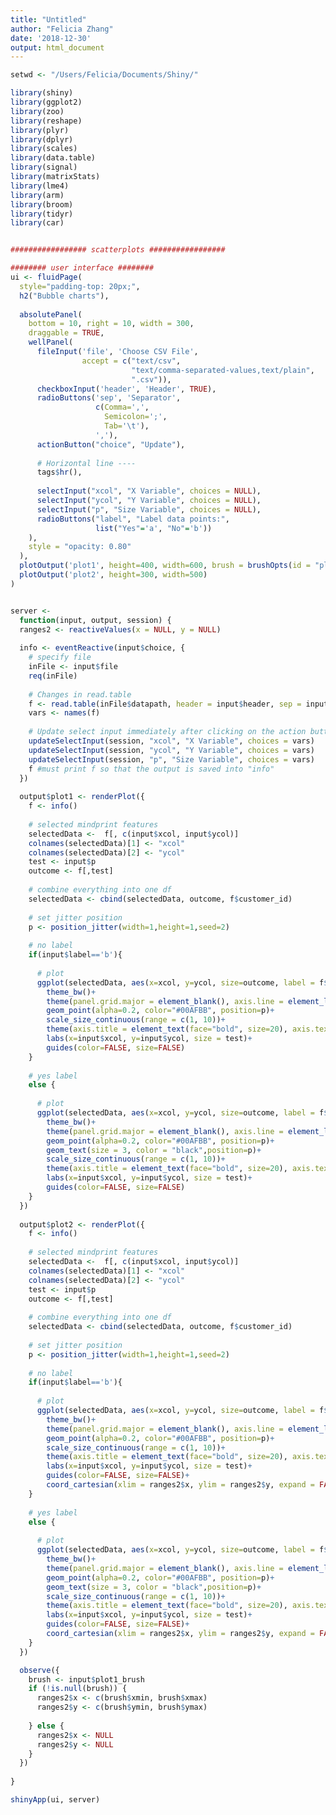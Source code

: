 ```yaml
---
title: "Untitled"
author: "Felicia Zhang"
date: '2018-12-30'
output: html_document
---
```


```r
setwd <- "/Users/Felicia/Documents/Shiny/"

library(shiny)
library(ggplot2) 
library(zoo)
library(reshape)
library(plyr)
library(dplyr)
library(scales) 
library(data.table)
library(signal)
library(matrixStats)
library(lme4)
library(arm)
library(broom)
library(tidyr)
library(car)


################# scatterplots ################# 

######## user interface ########
ui <- fluidPage(
  style="padding-top: 20px;",
  h2("Bubble charts"),
  
  absolutePanel(
    bottom = 10, right = 10, width = 300,
    draggable = TRUE,
    wellPanel(
      fileInput('file', 'Choose CSV File',
                accept = c("text/csv",
                           "text/comma-separated-values,text/plain",
                           ".csv")),
      checkboxInput('header', 'Header', TRUE),
      radioButtons('sep', 'Separator',
                   c(Comma=',',
                     Semicolon=';',
                     Tab='\t'),
                   ','),
      actionButton("choice", "Update"),
      
      # Horizontal line ----
      tags$hr(),
      
      selectInput("xcol", "X Variable", choices = NULL), 
      selectInput("ycol", "Y Variable", choices = NULL),
      selectInput("p", "Size Variable", choices = NULL),
      radioButtons("label", "Label data points:",
                   list("Yes"='a', "No"='b'))      
    ),
    style = "opacity: 0.80"
  ),
  plotOutput('plot1', height=400, width=600, brush = brushOpts(id = "plot1_brush",resetOnNew = TRUE)),
  plotOutput('plot2', height=300, width=500)
)  


server <- 
  function(input, output, session) {
  ranges2 <- reactiveValues(x = NULL, y = NULL)
  
  info <- eventReactive(input$choice, {
    # specify file
    inFile <- input$file
    req(inFile)
    
    # Changes in read.table 
    f <- read.table(inFile$datapath, header = input$header, sep = input$sep)
    vars <- names(f)
    
    # Update select input immediately after clicking on the action button. 
    updateSelectInput(session, "xcol", "X Variable", choices = vars)
    updateSelectInput(session, "ycol", "Y Variable", choices = vars)
    updateSelectInput(session, "p", "Size Variable", choices = vars)
    f #must print f so that the output is saved into "info"
  })
  
  output$plot1 <- renderPlot({
    f <- info()
    
    # selected mindprint features
    selectedData <-  f[, c(input$xcol, input$ycol)]
    colnames(selectedData)[1] <- "xcol"
    colnames(selectedData)[2] <- "ycol"
    test <- input$p
    outcome <- f[,test]
    
    # combine everything into one df
    selectedData <- cbind(selectedData, outcome, f$customer_id)    
    
    # set jitter position
    p <- position_jitter(width=1,height=1,seed=2)
    
    # no label
    if(input$label=='b'){       
      
      # plot
      ggplot(selectedData, aes(x=xcol, y=ycol, size=outcome, label = f$customer_id))+
        theme_bw()+
        theme(panel.grid.major = element_blank(), axis.line = element_line(colour = "black"))+
        geom_point(alpha=0.2, color="#00AFBB", position=p)+
        scale_size_continuous(range = c(1, 10))+
        theme(axis.title = element_text(face="bold", size=20), axis.text.x  = element_text(size=20), axis.text.y  = element_text(size=20), legend.text=element_text(size=16), legend.title=element_text(size=16))+
        labs(x=input$xcol, y=input$ycol, size = test)+
        guides(color=FALSE, size=FALSE)
    }   
    
    # yes label
    else {       
      
      # plot
      ggplot(selectedData, aes(x=xcol, y=ycol, size=outcome, label = f$customer_id))+
        theme_bw()+
        theme(panel.grid.major = element_blank(), axis.line = element_line(colour = "black"))+
        geom_point(alpha=0.2, color="#00AFBB", position=p)+
        geom_text(size = 3, color = "black",position=p)+
        scale_size_continuous(range = c(1, 10))+
        theme(axis.title = element_text(face="bold", size=20), axis.text.x  = element_text(size=20), axis.text.y  = element_text(size=20), legend.text=element_text(size=16), legend.title=element_text(size=16))+
        labs(x=input$xcol, y=input$ycol, size = test)+
        guides(color=FALSE, size=FALSE)
    }
  })
  
  output$plot2 <- renderPlot({
    f <- info()
    
    # selected mindprint features
    selectedData <-  f[, c(input$xcol, input$ycol)]
    colnames(selectedData)[1] <- "xcol"
    colnames(selectedData)[2] <- "ycol"
    test <- input$p
    outcome <- f[,test]
    
    # combine everything into one df
    selectedData <- cbind(selectedData, outcome, f$customer_id)    
    
    # set jitter position
    p <- position_jitter(width=1,height=1,seed=2)
    
    # no label
    if(input$label=='b'){       
      
      # plot
      ggplot(selectedData, aes(x=xcol, y=ycol, size=outcome, label = f$customer_id))+
        theme_bw()+
        theme(panel.grid.major = element_blank(), axis.line = element_line(colour = "black"))+
        geom_point(alpha=0.2, color="#00AFBB", position=p)+
        scale_size_continuous(range = c(1, 10))+
        theme(axis.title = element_text(face="bold", size=20), axis.text.x  = element_text(size=20), axis.text.y  = element_text(size=20), legend.text=element_text(size=16), legend.title=element_text(size=16))+
        labs(x=input$xcol, y=input$ycol, size = test)+
        guides(color=FALSE, size=FALSE)+
        coord_cartesian(xlim = ranges2$x, ylim = ranges2$y, expand = FALSE)
    }   
    
    # yes label
    else {       
      
      # plot
      ggplot(selectedData, aes(x=xcol, y=ycol, size=outcome, label = f$customer_id))+
        theme_bw()+
        theme(panel.grid.major = element_blank(), axis.line = element_line(colour = "black"))+
        geom_point(alpha=0.2, color="#00AFBB", position=p)+
        geom_text(size = 3, color = "black",position=p)+
        scale_size_continuous(range = c(1, 10))+
        theme(axis.title = element_text(face="bold", size=20), axis.text.x  = element_text(size=20), axis.text.y  = element_text(size=20), legend.text=element_text(size=16), legend.title=element_text(size=16))+
        labs(x=input$xcol, y=input$ycol, size = test)+
        guides(color=FALSE, size=FALSE)+
        coord_cartesian(xlim = ranges2$x, ylim = ranges2$y, expand = FALSE)
    }
  })  

  observe({
    brush <- input$plot1_brush
    if (!is.null(brush)) {
      ranges2$x <- c(brush$xmin, brush$xmax)
      ranges2$y <- c(brush$ymin, brush$ymax)
      
    } else {
      ranges2$x <- NULL
      ranges2$y <- NULL
    }
  })
  
}

shinyApp(ui, server)
```
